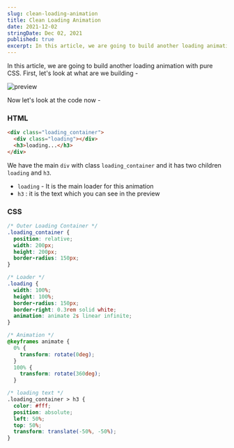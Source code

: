 ```yaml
---
slug: clean-loading-animation
title: Clean Loading Animation
date: 2021-12-02
stringDate: Dec 02, 2021
published: true
excerpt: In this article, we are going to build another loading animation with pure CSS.
---
```


In this article, we are going to build another loading animation with pure CSS. First, let's look at what are we building -

![preview](https://i.imgur.com/npSZAhG.gif)

Now let's look at the code now -

### HTML

```html
<div class="loading_container">
  <div class="loading"></div>
  <h3>loading...</h3>
</div>
```

We have the main `div` with class `loading_container` and it has two children `loading` and `h3`.

- `loading` - It is the main loader for this animation
- `h3` : it is the text which you can see in the preview

### CSS

```css
/* Outer Loading Container */
.loading_container {
  position: relative;
  width: 200px;
  height: 200px;
  border-radius: 150px;
}

/* Loader */
.loading {
  width: 100%;
  height: 100%;
  border-radius: 150px;
  border-right: 0.3rem solid white;
  animation: animate 2s linear infinite;
}

/* Animation */
@keyframes animate {
  0% {
    transform: rotate(0deg);
  }
  100% {
    transform: rotate(360deg);
  }

/* loading text */
.loading_container > h3 {
  color: #fff;
  position: absolute;
  left: 50%;
  top: 50%;
  transform: translate(-50%, -50%);
}
```

<Codepen id="gOWbjam" />
